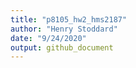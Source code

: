 ```yaml
---
title: "p8105_hw2_hms2187"
author: "Henry Stoddard"
date: "9/24/2020"
output: github_document
---
```

